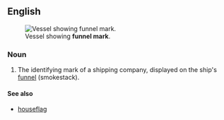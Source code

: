 ==English==
[[Image:Genco Trader ore carrier.jpg|thumb|Vessel showing '''funnel mark'''.]]

===Noun===
{{en-noun|head=[[funnel]] [[mark]]}}

# {{label|en|nautical}} The identifying mark of a shipping company, displayed on the ship's [[funnel]] (smokestack).

====See also====
* [[houseflag]]